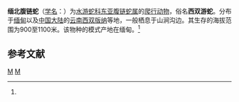 {{Speciesbox 
| taxon = Hebius venningi
| binomial_authority = (Wall, 1910)<ref name='id4588'>{{cite web| url =http://www.bioinfo.cn/db05/BjdwSpecies.php?action=view&id=4588| title =缅北腹链蛇| work =《中国动物物种编目数据库》| publisher =中国科学院微生物研究所| author =中国科学院动物研究所| accessdate =2009-04-11| deadurl =yes| archiveurl =https://web.archive.org/web/20160305041844/http://www.bioinfo.cn/db05/BjdwSpecies.php?action=view&id=4588| archivedate =2016-03-05}}</ref>
|synonyms=*''Amphiesma venningi''
}}

'''缅北腹链蛇'''（[[学名|学名]]：{{lang|la|''Hebius venningi''}}）为[[水游蛇科|水游蛇科]][[东亚腹链蛇属|东亚腹链蛇属]]的[[爬行动物|爬行动物]]，俗名'''西双游蛇'''。分布于[[缅甸|缅甸]]以及[[中国大陆|中国大陆]]的[[云南|云南]][[西双版纳|西双版纳]]等地，一般栖息于山涧沟边。其生存的海拔范围为900至1100米。该物种的模式产地在缅甸。<ref name='id4588'/>

== 参考文献 ==
{{reflist}}

{{taxonbar}}

[[Category:东亚腹链蛇属|M]]
[[Category:1910年描述的动物|M]]